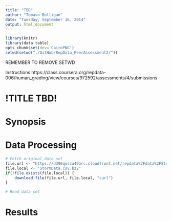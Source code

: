 ```yaml
---
title: "TBD"
author: "Tomaso Bulligan"
date: "Tuesday, September 16, 2014"
output: html_document
---
```


```r
library(knitr)
library(data.table)
opts_chunk$set(dev='CairoPNG')
setwd(setwd("./GitHub/RepData_PeerAssessment2/"))
```

REMEMBER TO REMOVE SETWD

Instructions
https://class.coursera.org/repdata-006/human_grading/view/courses/972592/assessments/4/submissions

# !TITLE TBD!

# Synopsis

# Data Processing

```r
# Fetch original data set
file.url <- "https://d396qusza40orc.cloudfront.net/repdata%2Fdata%2FStormData.csv.bz2"
file.local <- "StormData.csv.bz2"
if(!file.exists(file.local)) {
    download.file(file.url, file.local, "curl")
}

# Read data set
```
# Results

# 